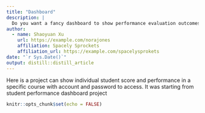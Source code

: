```yaml
---
title: "Dashboard"
description: |
  Do you want a fancy dashboard to show performance evaluation outcomes?
author:
  - name: Shaoyuan Xu 
    url: https://example.com/norajones
    affiliation: Spacely Sprockets
    affiliation_url: https://example.com/spacelysprokets
date: "`r Sys.Date()`"
output: distill::distill_article
---
```

  Here is a project can show individual student score and performance in a specific course with account and password to access. 
  It was starting from student performance dashboard project
```r
knitr::opts_chunk$set(echo = FALSE)
```
